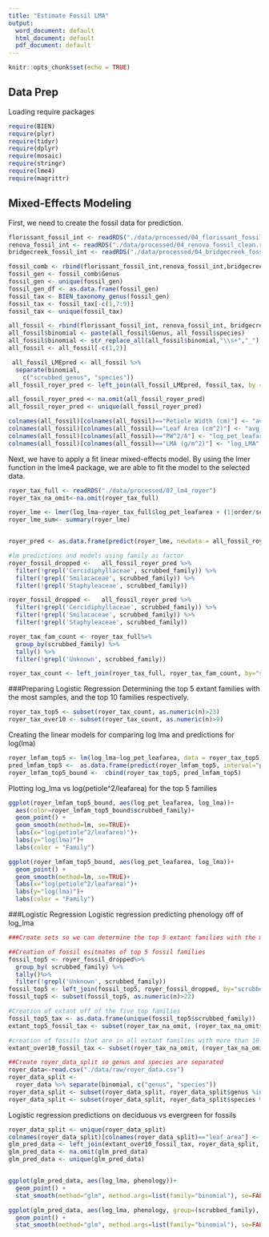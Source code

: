 ```yaml
---
title: "Estimate Fossil LMA"
output:
  word_document: default
  html_document: default
  pdf_document: default
---
```


```r
knitr::opts_chunk$set(echo = TRUE)
```
## Data Prep
Loading require packages
```r
require(BIEN)
require(plyr)
require(tidyr)
require(dplyr)
require(mosaic)
require(stringr)
require(lme4)
require(magrittr)
```

## Mixed-Effects Modeling

First, we need to create the fossil data for prediction.
```r
florissant_fossil_int <- readRDS("./data/processed/04_florissant_fossil_clean.rds")
renova_fossil_int <- readRDS("./data/processed/04_renova_fossil_clean.rds")
bridgecreek_fossil_int <- readRDS("./data/processed/04_bridgecreek_fossil_clean.rds")

fossil_comb <- rbind(florissant_fossil_int,renova_fossil_int,bridgecreek_fossil_int)
fossil_gen <- fossil_comb$Genus
fossil_gen <- unique(fossil_gen)
fossil_gen_df <- as.data.frame(fossil_gen)
fossil_tax <- BIEN_taxonomy_genus(fossil_gen)
fossil_tax <- fossil_tax[-c(1,7:9)]
fossil_tax <- unique(fossil_tax)

all_fossil <- rbind(florissant_fossil_int, renova_fossil_int, bridgecreek_fossil_int)
all_fossil$binomial <- paste(all_fossil$Genus, all_fossil$species)
all_fossil$binomial <- str_replace_all(all_fossil$binomial,"\\s+","_")
all_fossil <- all_fossil[-c(1,2)]

 all_fossil_LMEpred <- all_fossil %>%
  separate(binomial, 
    c("scrubbed_genus", "species"))
all_fossil_royer_pred <- left_join(all_fossil_LMEpred, fossil_tax, by = "scrubbed_genus")

all_fossil_royer_pred <- na.omit(all_fossil_royer_pred)
all_fossil_royer_pred <- unique(all_fossil_royer_pred)

colnames(all_fossil)[colnames(all_fossil)=="Petiole Width (cm)"] <- "avg_petiole_width"
colnames(all_fossil)[colnames(all_fossil)=="Leaf Area (cm^2)"] <- "avg_LA"
colnames(all_fossil)[colnames(all_fossil)=="PW^2/A"] <- "log_pet_leafarea"
colnames(all_fossil)[colnames(all_fossil)=="LMA (g/m^2)"] <- "log_LMA"
```

Next, we have to apply a fit linear mixed-effects model. By using the lmer function in the lme4 package, we are able to fit the model to the selected data. 
```r
royer_tax_full <- readRDS("./data/processed/07_lm4_royer")
royer_tax_na_omit<-na.omit(royer_tax_full)

royer_lme <- lmer(log_lma~royer_tax_full$log_pet_leafarea + (1|order/scrubbed_family/scrubbed_genus), data=royer_tax_full)
royer_lme_sum<- summary(royer_lme)


royer_pred <- as.data.frame(predict(royer_lme, newdata = all_fossil_royer_pred, allow.new.levels= TRUE))

#lm predictions and models using family as factor
royer_fossil_dropped <-   all_fossil_royer_pred %>% 
  filter(!grepl('Cercidiphyllaceae', scrubbed_family)) %>%
  filter(!grepl('Smilacaceae', scrubbed_family)) %>%
  filter(!grepl('Staphyleaceae', scrubbed_family))

royer_fossil_dropped <-   all_fossil_royer_pred %>% 
  filter(!grepl('Cercidiphyllaceae', scrubbed_family)) %>%
  filter(!grepl('Smilacaceae', scrubbed_family)) %>%
  filter(!grepl('Staphyleaceae', scrubbed_family))

royer_tax_fam_count <- royer_tax_full%>% 
  group_by(scrubbed_family) %>% 
  tally() %>%
  filter(!grepl('Unknown', scrubbed_family))

royer_tax_count <- left_join(royer_tax_full, royer_tax_fam_count, by="scrubbed_family")

```

###Preparing Logistic Regression
Determining the top 5 extant families with the most samples, and the top 10 families respectively. 
```r
royer_tax_top5 <- subset(royer_tax_count, as.numeric(n)>23)
royer_tax_over10 <- subset(royer_tax_count, as.numeric(n)>9)
```

Creating the linear models for comparing log lma and predictions for log(lma)
```r
royer_lmfam_top5 <- lm(log_lma~log_pet_leafarea, data = royer_tax_top5)
pred_lmfam_top5 <-  as.data.frame(predict(royer_lmfam_top5, interval="prediction"))
royer_lmfam_top5_bound <-  cbind(royer_tax_top5, pred_lmfam_top5)
```

Plotting log_lma vs log(petiole^2/leafarea) for the top 5 families
```r
ggplot(royer_lmfam_top5_bound, aes(log_pet_leafarea, log_lma))+
  aes(color=royer_lmfam_top5_bound$scrubbed_family)+
  geom_point() +
  geom_smooth(method=lm, se=TRUE)+
  labs(x="log(petiole^2/leafarea)")+
  labs(y="log(lma)")+
  labs(color = "Family")

ggplot(royer_lmfam_top5_bound, aes(log_pet_leafarea, log_lma))+
  geom_point() +
  geom_smooth(method=lm, se=TRUE)+
  labs(x="log(petiole^2/leafarea)")+
  labs(y="log(lma)")+
  labs(color = "Family")
```

###Logistic Regression
Logistic regression predicting phenology off of log_lma
```r
###Create sets so we can determine the top 5 extant families with the most samples, and the top 10 families respecitively

##Creation of fossil esitmates of top 5 fossil families
fossil_top5 <- royer_fossil_dropped%>% 
  group_by( scrubbed_family) %>% 
  tally()%>%
  filter(!grepl('Unknown', scrubbed_family))
fossil_top5 <- left_join(fossil_top5, royer_fossil_dropped, by="scrubbed_family")
fossil_top5 <- subset(fossil_top5, as.numeric(n)>22)

#Creation of extant off of the five top families
fossil_top5_tax <- as.data.frame(unique(fossil_top5$scrubbed_family))
extant_top5_fossil_tax <- subset(royer_tax_na_omit, (royer_tax_na_omit$scrubbed_family %in% fossil_top5_tax))

#creation of fossils that are in all extant families with more than 10 observations-----
extant_over10_fossil_tax <- subset(royer_tax_na_omit, (royer_tax_na_omit$scrubbed_family %in% royer_tax_over10$scrubbed_family))

##Create royer_data_split so genus and species are separated
royer_data<-read.csv("./data/raw/royer_data.csv")
royer_data_split <-
  royer_data %>% separate(binomial, c("genus", "species"))
royer_data_split <- subset(royer_data_split, royer_data_split$genus %in% extant_over10_fossil_tax$scrubbed_genus)
royer_data_split <- subset(royer_data_split, royer_data_split$species %in% extant_over10_fossil_tax$species)
```

Logistic regression predictions on deciduous vs evergreen for fossils
```r
royer_data_split <- unique(royer_data_split)
colnames(royer_data_split)[colnames(royer_data_split)=="leaf_area"] <- "avg_LA"
glm_pred_data <- left_join(extant_over10_fossil_tax, royer_data_split, by = "avg_LA")
glm_pred_data <- na.omit(glm_pred_data)
glm_pred_data <- unique(glm_pred_data)


ggplot(glm_pred_data, aes(log_lma, phenology))+ 
  geom_point() + 
  stat_smooth(method="glm", method.args=list(family="binomial"), se=FALSE)

ggplot(glm_pred_data, aes(log_lma, phenology, group=(scrubbed_family), color=scrubbed_family)) + 
  geom_point() + 
  stat_smooth(method="glm", method.args=list(family="binomial"), se=FALSE)
```